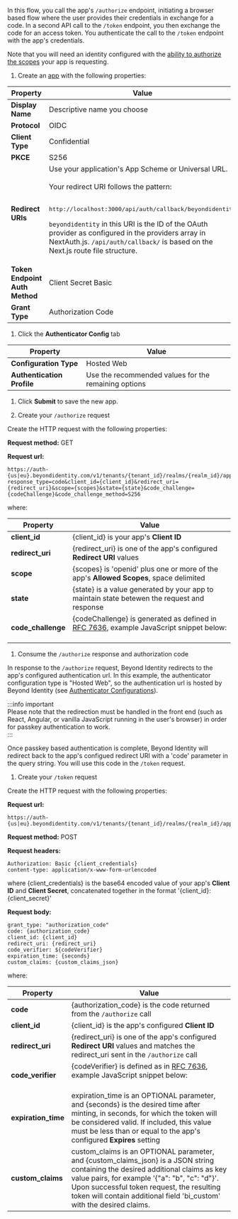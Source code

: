 
In this flow, you call the app's `/authorize` endpoint, initiating a browser based flow where the user provides their credentials in exchange for a code.
In a second API call to the `/token` endpoint, you then exchange the code for an access token.
You authenticate the call to the `/token` endpoint with the app's credentials.

Note that you will need an identity configured with the [ability to authorize the scopes](/docs/next/api-scopes#scopes-authorized-for-the-identity-approving-the-authorization-request) your app is requesting.

1. Create an [app](/docs/next/add-an-application) with the following properties:

  | Property | Value |
  | --- | --- |
  | **Display Name** | Descriptive name you choose |
  | **Protocol** | OIDC |
  | **Client Type** | Confidential |
  | **PKCE** | S256 |
  | **Redirect URIs** | Use your application's App Scheme or Universal URL.<br /><br />Your redirect URI follows the pattern:<br /><br /><pre>http://localhost:3000/api/auth/callback/beyondidentity</pre><div class= "note-message note-message-table"><p>`beyondidentity` in this URI is the ID of the OAuth provider as configured in the providers array in NextAuth.js. `/api/auth/callback/` is based on the Next.js route file structure.</p></div> |
  | **Token Endpoint Auth Method** | Client Secret Basic |
  | **Grant Type** | Authorization Code |

1. Click the **Authenticator Config** tab

  | Property | Value |
  | --- | --- |
  | **Configuration Type** | Hosted Web |
  | **Authentication Profile** | Use the recommended values for the remaining options |

1. Click **Submit** to save the new app.

1. Create your `/authorize` request

  Create the HTTP request with the following properties:

  **Request method:** GET

  **Request url:**

  ```http
  https://auth-{us|eu}.beyondidentity.com/v1/tenants/{tenant_id}/realms/{realm_id}/applications/{application_id}/authorize?response_type=code&client_id={client_id}&redirect_uri={redirect_uri}&scope={scopes}&state={state}&code_challenge={codeChallenge}&code_challenge_method=S256
  ```

  where:

  | Property | Value |
  | --- | --- |
  | **client_id** | {client_id} is your app's **Client ID** |
  | **redirect_uri** | {redirect_uri} is one of the app's configured **Redirect URI** values |
  | **scope** | {scopes} is 'openid' plus one or more of the app's **Allowed Scopes**, space delimited |
  | **state** | {state} is a value generated by your app to maintain state betewen the request and response |
  | **code_challenge** | {codeChallenge} is generated as defined in [RFC 7636](https://datatracker.ietf.org/doc/html/rfc7636#section-4.2), example JavaScript snippet below:<br/><br/><CodeChallengeVerifier/> |

1. Consume the `/authorize` response and authorization code

  In response to the `/authorize` request, Beyond Identity redirects to the app's configured authentication url.
  In this example, the authenticator configuration type is "Hosted Web", so the authentication url is hosted by Beyond Identity (see [Authenticator Configurations](/docs/next/authentication)).

  :::info important  
  Please note that the redirection must be handled in the front end (such as React, Angular, or vanilla JavaScript running in the user's browser) in order for passkey authentication to work.  
  :::

  Once passkey based authentication is complete, Beyond Identity will redirect back to the app's configued redirect URI with a 'code' parameter in the query string. You will use this code in the `/token` request.

1. Create your `/token` request

  Create the HTTP request with the following properties:

  **Request url:**

  ```http
  https://auth-{us|eu}.beyondidentity.com/v1/tenants/{tenant_id}/realms/{realm_id}/applications/{application_id}/token
  ```

  **Request method:** POST

  **Request headers:**

  ```http
  Authorization: Basic {client_credentials}
  content-type: application/x-www-form-urlencoded
  ```

  where {client_credentials} is the base64 encoded value of your app's **Client ID** and **Client Secret**, concatenated together in the format '{client_id}:{client_secret}'

  **Request body:**

  ```http
  grant_type: "authorization_code"
  code: {authorization_code}
  client_id: {client_id}
  redirect_uri: {redirect_uri}
  code_verifier: ${codeVerifier}
  expiration_time: {seconds}
  custom_claims: {custom_claims_json}
  ```

  where:

  | Property | Value |
  | --- | --- |
  | **code** | {authorization_code} is the code returned from the `/authorize` call |
  | **client_id** | {client_id} is the app's configured **Client ID** |
  | **redirect_uri** | {redirect_uri} is one of the app's configured **Redirect URI** values and matches the redirect_uri sent in the `/authorize` call |
  | **code_verifier** | {codeVerifier} is defined as in [RFC 7636](https://datatracker.ietf.org/doc/html/rfc7636#section-4.1), example JavaScript snippet below:<br/><br/><CodeChallengeVerifier/> |
  | **expiration_time** | expiration_time is an OPTIONAL parameter, and {seconds} is the desired time after minting, in seconds, for which the token will be considered valid. If included, this value must be less than or equal to the app's configured **Expires** setting |
  | **custom_claims** | custom_claims is an OPTIONAL parameter, and {custom_claims_json} is a JSON string containing the desired additional claims as key value pairs, for example '{"a": "b", "c": "d"}'. Upon successful token request, the resulting token will contain additional field 'bi_custom' with the desired claims. |
